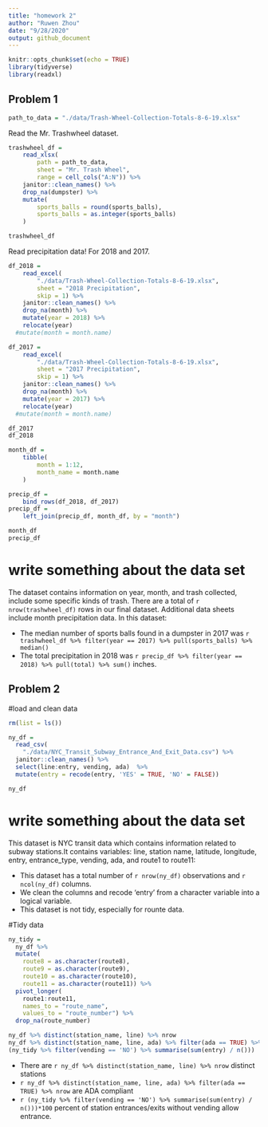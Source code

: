 ```yaml
---
title: "homework 2"
author: "Ruwen Zhou"
date: "9/28/2020"
output: github_document
---
```


```r
knitr::opts_chunk$set(echo = TRUE)
library(tidyverse)
library(readxl)
```

## Problem 1

```r
path_to_data = "./data/Trash-Wheel-Collection-Totals-8-6-19.xlsx"
```


Read the Mr. Trashwheel dataset. 

```r
trashwheel_df = 
	read_xlsx(
		path = path_to_data,
		sheet = "Mr. Trash Wheel",
		range = cell_cols("A:N")) %>% 
	janitor::clean_names() %>% 
	drop_na(dumpster) %>% 
	mutate(
		sports_balls = round(sports_balls),
		sports_balls = as.integer(sports_balls)
	)
```

```r
trashwheel_df
```

Read precipitation data! For 2018 and 2017. 

```r
df_2018 = 
	read_excel(
		"./data/Trash-Wheel-Collection-Totals-8-6-19.xlsx",
		sheet = "2018 Precipitation",
		skip = 1) %>% 
	janitor::clean_names() %>% 
	drop_na(month) %>% 
	mutate(year = 2018) %>% 
	relocate(year)
  #mutate(month = month.name)

df_2017 = 
	read_excel(
		"./data/Trash-Wheel-Collection-Totals-8-6-19.xlsx",
		sheet = "2017 Precipitation",
		skip = 1) %>% 
	janitor::clean_names() %>% 
	drop_na(month) %>% 
	mutate(year = 2017) %>% 
	relocate(year)
  #mutate(month = month.name) 
```





```r
df_2017
df_2018
```


```r
month_df = 
	tibble(
		month = 1:12,
		month_name = month.name
	)

precip_df = 
	bind_rows(df_2018, df_2017)
precip_df =
	left_join(precip_df, month_df, by = "month")
```

```r
month_df
precip_df
```

# write something about the data set
The dataset contains information on year, month, and trash collected, include some specific kinds of trash. There are a total of `r nrow(trashwheel_df)` rows in our final dataset. Additional data sheets include month precipitation data. In this dataset:

* The median number of sports balls found in a dumpster in 2017 was `r trashwheel_df %>% filter(year == 2017) %>% pull(sports_balls) %>% median()`
* The total precipitation in 2018 was `r precip_df %>% filter(year == 2018) %>% pull(total) %>% sum()` inches.


## Problem 2

#load and clean data
```r

rm(list = ls())

ny_df = 
  read_csv(
    "./data/NYC_Transit_Subway_Entrance_And_Exit_Data.csv") %>%
  janitor::clean_names() %>%
  select(line:entry, vending, ada)  %>%
  mutate(entry = recode(entry, 'YES' = TRUE, 'NO' = FALSE)) 
```
```r
ny_df
```
# write something about the data set
This dataset is NYC transit data which contains information related to subway stations.It contains variables: line, station name, latitude, longitude, entry, entrance_type, vending, ada, and route1 to route11:

* This dataset has a total number of `r nrow(ny_df)` observations and `r ncol(ny_df)` columns.
* We clean the columns and recode 'entry' from a character variable into a logical variable.
* This dataset is not tidy, especially for rounte data.

#Tidy data

```r
ny_tidy = 
  ny_df %>% 
  mutate(
    route8 = as.character(route8),
    route9 = as.character(route9),
    route10 = as.character(route10),
    route11 = as.character(route11)) %>% 
  pivot_longer(
    route1:route11,
    names_to = "route_name", 
    values_to = "route_number") %>% 
  drop_na(route_number)
```

```r
ny_df %>% distinct(station_name, line) %>% nrow
ny_df %>% distinct(station_name, line, ada) %>% filter(ada == TRUE) %>% nrow
(ny_tidy %>% filter(vending == 'NO') %>% summarise(sum(entry) / n()))
```


* There are `r ny_df %>% distinct(station_name, line) %>% nrow` distinct stations
* `r ny_df %>% distinct(station_name, line, ada) %>% filter(ada == TRUE) %>% nrow ` are ADA compliant
* `r (ny_tidy %>% filter(vending == 'NO') %>% summarise(sum(entry) / n()))*100` percent of station entrances/exits without vending allow entrance.








